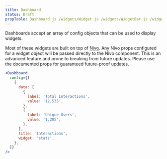 ```yaml
---
title: Dashboard
status: Draft
propTable: Dashboard.js /widgets/Widget.js /widgets/WidgetBar.js /widgets/WidgetGeoMap.js /widgets/WidgetHeatMap.js /widgets/WidgetLine.js /widgets/WidgetPie.js /widgets/WidgetStats.js
---
```


Dashboards accept an array of config objects that can be used to display widgets.

Most of these widgets are built on top of [Nivo](https://nivo.rocks/). Any Nivo props configured for a widget object will be passed directly to the Nivo component. This is an advanced feature and prone to breaking from future updates. Please use the documented props for guaranteed future-proof updates.

```jsx
<Dashboard
  config={[
    {
      data: [
        {
          label: 'Total Interactions',
          value: '12,535',
        },
        {
          label: 'Unique Users',
          value: '1,205',
        },
      ],
      title: 'Interactions',
      widget: 'stats',
    },
  ]}
/>
```
